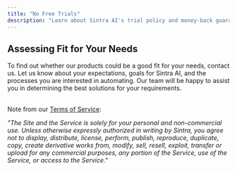```yaml
---
title: "No Free Trials"
description: "Learn about Sintra AI's trial policy and money-back guarantee."
---
```



## **Assessing Fit for Your Needs**

To find out whether our products could be a good fit for your needs, contact us. Let us know about your expectations, goals for Sintra AI, and the processes you are interested in automating. Our team will be happy to assist you in determining the best solutions for your requirements.  
​

Note from our [Terms of Service](https://sintra.ai/terms-and-conditions):  
  
_"The Site and the Service is solely for your personal and non-commercial use. Unless otherwise expressly authorized in writing by Sintra, you agree not to display, distribute, license, perform, publish, reproduce, duplicate, copy, create derivative works from, modify, sell, resell, exploit, transfer or upload for any commercial purposes, any portion of the Service, use of the Service, or access to the Service."_